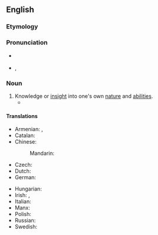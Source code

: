 ==English==
{{wikipedia}}

===Etymology===
{{prefix|en|self|knowledge}}

===Pronunciation===
* {{a|RP}} {{IPA|en|/ˈsɛlfˌnɒl.ɪdʒ/}}
* {{a|GA}} {{enPR|nŏl′ij}}, {{IPA|en|/ˈsɛlfˌnɑl.ɪdʒ/}}

===Noun===
{{en-noun|-}}

# Knowledge or [[insight]] into one's own [[nature]] and [[ability|abilities]].
#* {{RQ:Landon Lady Anne Granard|page=144|volume=I|passage=A girl's love is half poetry, an unconscious preference till startled into '''self-knowledge'''. Isabella had been grateful for Mr. Glentworth's kindness—struck with his cultivated mind, and impressed with his distinguished appearance; so were all her sisters; but she alone was timid in expressing that admiration; in her alone had they inspired that feeling, which, shy, vague, and tender, is love.}}

====Translations====
{{trans-top|knowledge or insight into one's own nature and abilities}}
* Armenian: {{t+|hy|ինքնաճանաչում}}, {{t+|hy|ինքնաճանաչողություն}}
* Catalan: {{t|ca|autoconeixement|m}}
* Chinese:
*: Mandarin: {{t|cmn|自知之明|tr=zìzhīzhīmíng|sc=Hani}}
* Czech: {{t|cs|sebereflexe|f}}
* Dutch: {{t+|nl|zelfkennis|f}}
* German: {{t+|de|Selbsterkenntnis|f}}
{{trans-mid}}
* Hungarian: {{t+|hu|önismeret}}
* Irish: {{t|ga|féinaithne|f}}, {{t|ga|féinfhios|m}}
* Italian: {{t|it|autoconoscenza|f}}
* Manx: {{t|gv|hene-enney|f}}
* Polish: {{t|pl|samowiedza|f}}
* Russian: {{t+|ru|самопозна́ние|n}}
* Swedish: {{t+|sv|självkännedom|c}}
{{trans-bottom}}